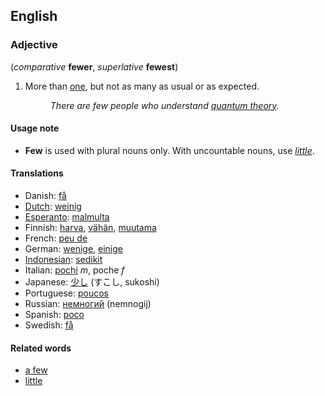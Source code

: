 ==English==
===Adjective===
(''comparative'' '''fewer''', ''superlative'' '''fewest''')

#More than [[one]], but not as many as usual or as expected.
#:''There are few people who understand [[quantum theory]].''

====Usage note====
*'''Few''' is used with plural nouns only.  With uncountable nouns, use ''[[little]]''.

====Translations====
*Danish: [[få]]
*[[Dutch]]: [[weinig]]
*[[Esperanto]]: [[malmulta]]
*Finnish: [[harva]], [[vähän]], [[muutama]]
*French: [[peu de]]
*German: [[wenige]], [[einige]]
*[[Indonesian]]: [[sedikit]]
*Italian: [[pochi]] ''m'', poche ''f''
*Japanese: [[少し]] (すこし, sukoshi)
*Portuguese: [[poucos]]
*Russian: [[немногий]] (nemnogij)
*Spanish: [[poco]]
*Swedish: [[få]]

====Related words====
* [[a few]]
* [[little]]